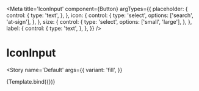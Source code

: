 
<Meta
  title='IconInput'
  component={Button}
  argTypes={{
    placeholder: {
      control: {
        type: 'text',
      },
    },
    icon: {
      control: {
        type: 'select',
        options: ['search', 'at-sign'],
      },
    },
    size: {
      control: {
        type: 'select',
        options: ['small', 'large'],
      },
    },
    label: {
      control: {
        type: 'text',
      },
    },
  }}
/>


# IconInput

<Story
  name='Default'
  args={{
    variant: 'fill',
  }}
>
  {Template.bind({})}
</Story>
